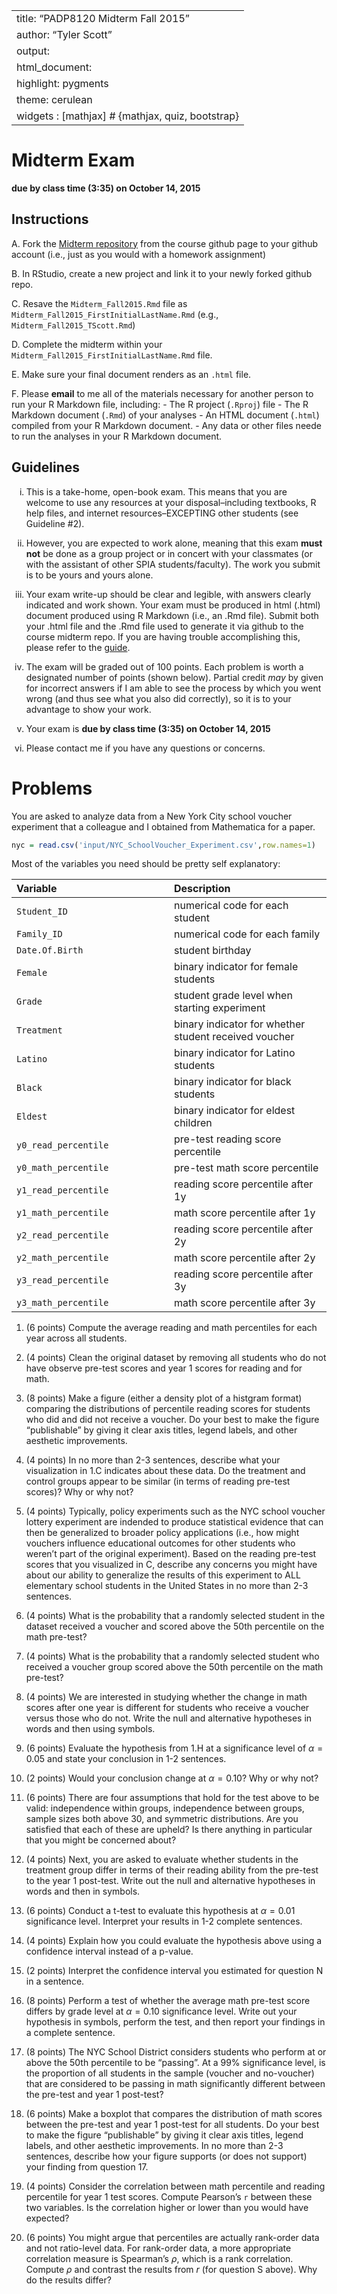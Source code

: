 
---
title: "PADP8120 Midterm Fall 2015"
author: "Tyler Scott"
output:
  html_document:
    highlight: pygments
    theme: cerulean
widgets     : [mathjax]            # {mathjax, quiz, bootstrap}
---


# Midterm Exam

**due by class time (3:35) on October 14, 2015**

## Instructions

A. Fork the [Midterm repository](https://github.com/PADP8120-Fall2015/Midterm) from the course github page to your github account (i.e., just as you would with a homework assignment)

B. In RStudio, create a new project and link it to your newly forked github repo. 

C. Resave the `Midterm_Fall2015.Rmd` file as `Midterm_Fall2015_FirstInitialLastName.Rmd` (e.g., `Midterm_Fall2015_TScott.Rmd`)

D. Complete the midterm within your `Midterm_Fall2015_FirstInitialLastName.Rmd` file. 

E. Make sure your final document renders as an `.html` file. 

F. Please **email** to me all of the materials necessary for another person to run your R Markdown file, including:
  - The R project (`.Rproj`) file
	- The R Markdown document (`.Rmd`) of your analyses
	- An HTML document (`.html`) compiled from your R Markdown document.
	- Any data or other files neede to run the analyses in your R Markdown document.

## Guidelines 

i. This is a take-home, open-book exam. This means that you are welcome to use any resources at your disposal--including textbooks, R help files, and internet resources--EXCEPTING other students (see Guideline #2).  

ii. However, you are expected to work alone, meaning that this exam **must not** be done as a group project or in concert with your classmates (or with the assistant of other SPIA students/faculty). The work you submit is to be yours and yours alone.

iii. Your exam write-up should be clear and legible, with answers clearly indicated and work shown. Your exam must be produced in html (.html) document produced using R Markdown (i.e., an .Rmd file). Submit both your .html file and the .Rmd file used to generate it via github to the course midterm repo. If you are having trouble accomplishing this, please refer to the [guide](http://spia.uga.edu/faculty_pages/tyler.scott/teaching/PADP8120_Fall2015/Homeworks/submitting_homework.shtml). 

iv. The exam will be graded out of 100 points. Each problem is worth a designated number of points (shown below). Partial credit *may* by given for incorrect answers if I am able to see the process by which you went wrong (and thus see what you also did correctly), so it is to your advantage to show your work. 

v. Your exam is **due by class time (3:35) on October 14, 2015**

vi. Please contact me if you have any questions or concerns.

# Problems

You are asked to analyze data from a New York City school voucher experiment that a colleague and I obtained from Mathematica for a paper. 

```r
nyc = read.csv('input/NYC_SchoolVoucher_Experiment.csv',row.names=1)
```

Most of the variables you need should be pretty self explanatory:

| Variable | Description |
|:---|:---|
| `Student_ID` | numerical code for each student |
| `Family_ID` | numerical code for each family |
| `Date.Of.Birth` | student birthday |
| `Female` | binary indicator for female students |
| `Grade`   |  student grade level when starting experiment |
| `Treatment`    |  binary indicator for whether student received voucher |
| `Latino`  |   binary indicator for Latino students |
| `Black` |   binary indicator for black students |
| `Eldest` |   binary indicator for eldest children |
| `y0_read_percentile`   |  pre-test reading score percentile |
| `y0_math_percentile`    |  pre-test math score percentile |
| `y1_read_percentile`   |  reading score percentile after 1y |
| `y1_math_percentile`    |  math score percentile after 1y |
| `y2_read_percentile`   |  reading score percentile after 2y |
| `y2_math_percentile`    |  math score percentile after 2y |
| `y3_read_percentile`   |  reading score percentile after 3y |
| `y3_math_percentile`    |  math score percentile after 3y |

1. (6 points) Compute the average reading and math percentiles for each year across all students. 

2. (4 points) Clean the original dataset by removing all students who do not have observe pre-test scores and year 1 scores for reading and for math.

3. (8 points) Make a figure (either a density plot of a histgram format) comparing the distributions of percentile reading scores for students who did and did not receive a voucher. Do your best to make the figure "publishable" by giving it clear axis titles, legend labels, and other aesthetic improvements. 

4. (4 points) In no more than 2-3 sentences, describe what your visualization in 1.C indicates about these data. Do the treatment and control groups appear to be similar (in terms of reading pre-test scores)? Why or why not? 

5. (4 points) Typically, policy experiments such as the NYC school voucher lottery experiment are indended to produce statistical evidence that can then be generalized to broader policy applications (i.e., how might vouchers influence educational outcomes for other students who weren't part of the original experiment). Based on the reading pre-test scores that you visualized in C, describe any concerns you might have about our ability to generalize the results of this experiment to ALL elementary school students in the United States in no more than 2-3 sentences. 

6. (4 points) What is the probability that a randomly selected student in the dataset received a voucher and scored above the 50th percentile on the math pre-test?

7. (4 points) What is the probability that a randomly selected student who received a voucher group scored above the 50th percentile on the math pre-test?

8. (4 points) We are interested in studying whether the change in math scores after one year is different for students who receive a voucher versus those who do not. Write the null and alternative hypotheses in words and then using symbols.

9. (6 points) Evaluate the hypothesis from 1.H at a significance level of $\alpha = 0.05$ and state your conclusion in 1-2 sentences. 

10. (2 points) Would your conclusion change at $\alpha = 0.10$? Why or why not?

11. (6 points) There are four assumptions that hold for the test above to be valid: independence within groups, independence between groups, sample sizes both above 30, and symmetric distributions. Are you satisfied that each of these are upheld? Is there anything in particular that you might be concerned about? 

12. (4 points) Next, you are asked to evaluate whether students in the treatment group differ in terms of their reading ability from the pre-test to the year 1 post-test. Write out the null and alternative hypotheses in words and then in symbols. 

13. (6 points) Conduct a t-test to evaluate this hypothesis at $\alpha = 0.01$ significance level. Interpret your results in 1-2 complete sentences.  
 
14. (4 points) Explain how you could evaluate the hypothesis above using a confidence interval instead of a p-value.

15. (2 points) Interpret the confidence interval you estimated for question N in a sentence.

16. (8 points) Perform a test of whether the average math pre-test score differs by grade level at $\alpha = 0.10$ significance level. Write out your hypothesis in symbols, perform the test, and then report your findings in a complete sentence.

17. (8 points) The NYC School District considers students who perform at or above the 50th percentile to be "passing". At a 99% significance level, is the proportion of all students in the sample (voucher and no-voucher) that are considered to be passing in math significantly different between the pre-test and year 1 post-test?

18. (6 points) Make a boxplot that compares the distribution of math scores between the pre-test and year 1 post-test for all students. Do your best to make the figure "publishable" by giving it clear axis titles, legend labels, and other aesthetic improvements. In no more than 2-3 sentences, describe how your figure supports (or does not support) your finding from question 17.

19. (4 points) Consider the correlation between math percentile and reading percentile for year 1 test scores. Compute Pearson’s `r` between these two variables. Is the correlation higher or lower than you would have expected? 

20. (6 points) You might argue that percentiles are actually rank-order data and not ratio-level data. For rank-order data, a more appropriate correlation measure is Spearman’s $\rho$, which is a rank correlation. Compute $\rho$ and contrast the results from $r$ (for question S above). Why do the results differ?

